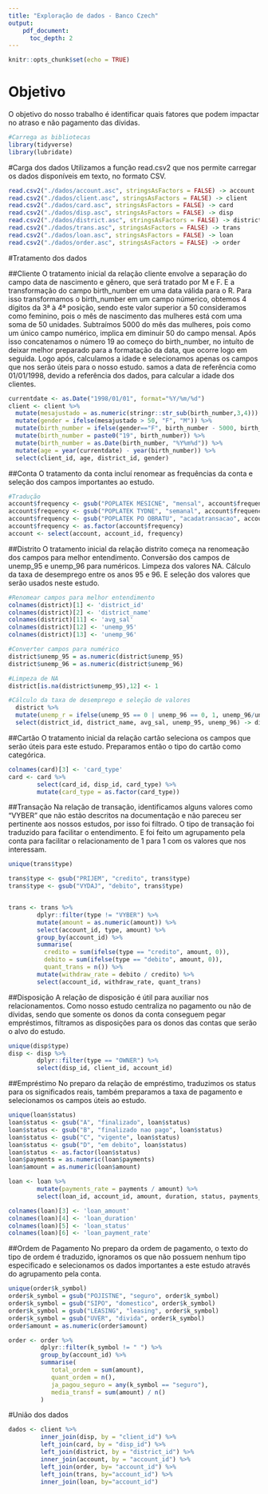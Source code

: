 ```yaml
---
title: "Exploração de dados - Banco Czech"
output:
    pdf_document:
      toc_depth: 2
---
```


```r
knitr::opts_chunk$set(echo = TRUE)
```
\newpage
\tableofcontents
\newpage

# Objetivo
O objetivo do nosso trabalho é identificar quais fatores que podem impactar no atraso e não pagamento das dívidas.

```r

#Carrega as bibliotecas
library(tidyverse)
library(lubridate)

```

#Carga dos dados
Utilizamos a função read.csv2 que nos permite carregar os dados disponíveis em texto, no formato CSV.

```r
read.csv2("./dados/account.asc", stringsAsFactors = FALSE) -> account
read.csv2("./dados/client.asc", stringsAsFactors = FALSE) -> client
read.csv2("./dados/card.asc", stringsAsFactors = FALSE) -> card
read.csv2("./dados/disp.asc", stringsAsFactors = FALSE) -> disp
read.csv2("./dados/district.asc", stringsAsFactors = FALSE) -> district
read.csv2("./dados/trans.asc", stringsAsFactors = FALSE) -> trans
read.csv2("./dados/loan.asc", stringsAsFactors = FALSE) -> loan
read.csv2("./dados/order.asc", stringsAsFactors = FALSE) -> order

```

#Tratamento dos dados

##Cliente
O tratamento inicial da relação cliente envolve a separação do campo data de nascimento e gênero, que será tratado por M e F. E a transformação do campo birth_number em uma data válida para o R. Para isso transformamos o birth_number em um campo númerico, obtemos 4 dígitos da 3ª à 4ª posição, sendo este valor superior a 50 consideramos como feminino, pois o mês de nascimento das mulheres está com uma soma de 50 unidades. Subtraímos 5000 do mês das mulheres, pois como um único campo numérico, implica em diminuir 50 do campo mensal. Após isso concatenamos o número 19 ao começo do birth_number, no intuíto de deixar melhor preparado para a formatação da data, que ocorre logo em seguida. Logo após, calculamos a idade e selecionamos apenas os campos que nos serão úteis para o nosso estudo.
samos a data de referência como 01/01/1998, devido a referência dos dados, para calcular a idade dos clientes.
```r
currentdate <- as.Date("1998/01/01", format="%Y/%m/%d")
client <- client %>%
  mutate(mesajustado = as.numeric(stringr::str_sub(birth_number,3,4))) %>%
  mutate(gender = ifelse(mesajustado > 50, "F", "M")) %>%
  mutate(birth_number = ifelse(gender=="F", birth_number - 5000, birth_number)) %>%
  mutate(birth_number = paste0("19", birth_number)) %>%
  mutate(birth_number = as.Date(birth_number, "%Y%m%d")) %>%
  mutate(age = year(currentdate) - year(birth_number)) %>%
  select(client_id, age, district_id, gender)

```

##Conta
O tratamento da conta incluí renomear as frequências da conta e seleção dos campos importantes ao estudo.
```r
#Tradução
account$frequency <- gsub("POPLATEK MESICNE", "mensal", account$frequency)
account$frequency <- gsub("POPLATEK TYDNE", "semanal", account$frequency)
account$frequency <- gsub("POPLATEK PO OBRATU", "acadatransacao", account$frequency)
account$frequency <- as.factor(account$frequency)
account <- select(account, account_id, frequency)
```

##Distrito
O tratamento inicial da relação distrito começa na renomeação dos campos para melhor entendimento. Conversão dos campos de unemp_95 e unemp_96 para numéricos. Limpeza dos valores NA. Cálculo da taxa de desemprego entre os anos 95 e 96. E seleção dos valores que serão usados neste estudo.
```r
#Renomear campos para melhor entendimento
colnames(district)[1] <- 'district_id'
colnames(district)[2] <- 'district_name'
colnames(district)[11] <- 'avg_sal'
colnames(district)[12] <- 'unemp_95'
colnames(district)[13] <- 'unemp_96'

#Converter campos para numérico
district$unemp_95 = as.numeric(district$unemp_95)
district$unemp_96 = as.numeric(district$unemp_96)

#Limpeza de NA
district[is.na(district$unemp_95),12] <- 1

#Cálculo da taxa de desemprego e seleção de valores
  district %>%
  mutate(unemp_r = ifelse(unemp_95 == 0 | unemp_96 == 0, 1, unemp_96/unemp_95)) %>%
  select(district_id, district_name, avg_sal, unemp_95, unemp_96) -> district
```

##Cartão
O tratamento inicial da relação cartão seleciona os campos que serão úteis para este estudo. Preparamos então o tipo do cartão como categórica.
```r
colnames(card)[3] <- 'card_type'
card <- card %>%
        select(card_id, disp_id, card_type) %>%
        mutate(card_type = as.factor(card_type))
```

##Transação
Na relação de transação, identificamos alguns valores como "VYBER" que não estão descritos na documentação e não pareceu ser pertinente aos nossos estudos, por isso foi filtrado. O tipo de transação foi traduzido para facilitar o entendimento. E foi feito um agrupamento pela conta para facilitar o relacionamento de 1 para 1 com os valores que nos interessam. 
```r
unique(trans$type)

trans$type <- gsub("PRIJEM", "credito", trans$type)
trans$type <- gsub("VYDAJ", "debito", trans$type)


trans <- trans %>%
        dplyr::filter(type != "VYBER") %>%
        mutate(amount = as.numeric(amount)) %>%
        select(account_id, type, amount) %>%
        group_by(account_id) %>%
        summarise(
          credito = sum(ifelse(type == "credito", amount, 0)),
          debito = sum(ifelse(type == "debito", amount, 0)),
          quant_trans = n()) %>%
        mutate(withdraw_rate = debito / credito) %>%
        select(account_id, withdraw_rate, quant_trans)
```

##Disposição
A relação de disposição é útil para auxiliar nos relacionamentos. Como nosso estudo centraliza no pagamento ou não de dívidas, sendo que somente os donos da conta conseguem pegar empréstimos, filtramos as disposições para os donos das contas que serão o alvo do estudo.
```r
unique(disp$type)
disp <- disp %>%
        dplyr::filter(type == "OWNER") %>%
        select(disp_id, client_id, account_id)
```


##Empréstimo
No preparo da relação de empréstimo, traduzimos os status para os significados reais, também preparamos a taxa de pagamento e selecionamos os campos úteis ao estudo.
```r
unique(loan$status)
loan$status <- gsub("A", "finalizado", loan$status)
loan$status <- gsub("B", "finalizado nao pago", loan$status)
loan$status <- gsub("C", "vigente", loan$status)
loan$status <- gsub("D", "em debito", loan$status)
loan$status <- as.factor(loan$status)
loan$payments = as.numeric(loan$payments)
loan$amount = as.numeric(loan$amount)

loan <- loan %>%
        mutate(payments_rate = payments / amount) %>%
        select(loan_id, account_id, amount, duration, status, payments_rate)

colnames(loan)[3] <- 'loan_amount'
colnames(loan)[4] <- 'loan_duration'
colnames(loan)[5] <- 'loan_status'
colnames(loan)[6] <- 'loan_payment_rate'


```

##Ordem de Pagamento
No preparo da ordem de pagamento, o texto do tipo de ordem é traduzido, ignoramos os que não possuem nenhum tipo especificado e selecionamos os dados importantes a este estudo através do agrupamento pela conta.
```r
unique(order$k_symbol)
order$k_symbol = gsub("POJISTNE", "seguro", order$k_symbol)
order$k_symbol = gsub("SIPO", "domestico", order$k_symbol)
order$k_symbol = gsub("LEASING", "leasing", order$k_symbol)
order$k_symbol = gsub("UVER", "divida", order$k_symbol)
order$amount = as.numeric(order$amount)

order <- order %>%
         dplyr::filter(k_symbol != " ") %>%
         group_by(account_id) %>%
         summarise(
            total_ordem = sum(amount),
            quant_ordem = n(),
            ja_pagou_seguro = any(k_symbol == "seguro"),
            media_transf = sum(amount) / n()
         )
```

#União dos dados

```r


dados <- client %>%
         inner_join(disp, by = "client_id") %>%
         left_join(card, by = "disp_id") %>%
         left_join(district, by = "district_id") %>%
         inner_join(account, by = "account_id") %>%
         left_join(order, by= "account_id") %>%
         left_join(trans, by="account_id") %>%
         inner_join(loan, by="account_id")

```






